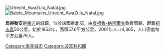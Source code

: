 {{noteTA
|1=zh:烏得勒支;zh-cn:乌得勒支;zh-tw:烏得勒支;
}}
[[Image:Utrecht_KwaZulu_Natal.jpg|thumb]]
[[Image:Balele_Mountains_Utrecht_KwaZulu_Natal.jpg|thumb]]

'''烏得勒支'''是[[南非|南非]]的城鎮，位於該國東北部，由[[夸祖魯-納塔爾省|夸祖魯-納塔爾省]]負責管轄，距離[[紐卡素_(南非)|紐卡素]]50公里，始於1853年，面積57.6平方公里，2001年人口4,365，人口密度每平方公里76人。

{{commonscat|Utrecht, KwaZulu-Natal}}
{{波耳共和國}}
{{Authority control}}
{{SouthAfrica-geo-stub}}

[[Category:南非城市|Category:南非城市]]
[[Category:波耳共和國|Category:波耳共和國]]